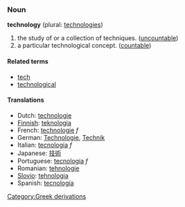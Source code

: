 ===Noun===
'''technology''' (plural: [[technologies]])

# the study of or a collection of techniques. ([[uncountable]])
# a particular technological concept. ([[countable]])

====Related terms====
*[[tech]]
*[[technological]]

====Translations====
*Dutch: [[technologie]]
*[[Finnish]]: [[teknologia]]
*French: [[technologie]] ''f''
*German: [[Technologie]], [[Technik]]
*Italian: [[tecnologia]] ''f''
*Japanese: [[技術]]
*Portuguese: [[tecnologia]] ''f''
*Romanian: [[tehnologie]]
*[[Slovio]]: [[tehnologia]]
*Spanish: [[tecnología]]
[[Category:Greek derivations]]
